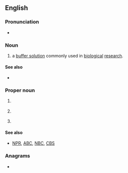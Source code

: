 ==English==
{{wikipedia|PBS (disambiguation)}}

===Pronunciation===
* {{audio|en|en-au-PBS.ogg|Audio (AU)}}

===Noun===
{{en-noun|-}}

# {{lb|en|US|biology}} {{initialism of|en|[[phosphate]]-[[buffered]] [[saline]]|dot=:}} a [[buffer solution]] commonly used in [[biological]] [[research]].

====See also====
* {{projectlink|wikipedia|phosphate-buffered saline}}

===Proper noun===
{{head|en|proper noun}}

# {{lb|en|US|television}} {{initialism of|en|{{w|Public Broadcasting Service}}}} {{defdate|Launched 1970.}}
# {{lb|en|Australia}} {{initialism of|en|{{w|Pharmaceutical Benefits Scheme}}}} {{defdate|Established 1948.}}
# {{lb|en|Malta}} {{initialism of|en|{{w|Public Broadcasting Services}}}}

====See also====
* {{sense|Public Broadcasting Service}} [[NPR]], [[ABC]], [[NBC]], [[CBS]]

===Anagrams===
* {{anagrams|en|a=bps|BPS|BPs|BS&P|BSP|Bps|PSB|SPB|bps}}